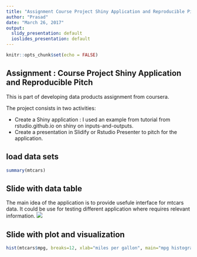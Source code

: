 ```yaml
---
title: "Assignment Course Project Shiny Application and Reproducible Pitch"
author: "Prasad"
date: "March 26, 2017"
output:
  slidy_presentation: default
  ioslides_presentation: default
---
```


```r
knitr::opts_chunk$set(echo = FALSE)
```

## Assignment : Course Project Shiny Application and Reproducible Pitch

This is part of developing data products assignment from coursera.

The project consists in two activities:

* Create a Shiny application : I used an example from tutorial from rstudio.github.io on shiny on inputs-and-outputs.
* Create a presentation in Slidify or Rstudio Presenter to pitch for the application.


  
## load data sets
```r

summary(mtcars)
```


## Slide with data table
The main idea of the application is to provide usefule interface for mtcars data. It could be use for testing different application where requires relevant information.
 ![](C:\\R\\coursera\\github\\shiny-application-and-reproducible-pitch\\mtcarssearch.png) 


## Slide with plot and visualization
```r
hist(mtcars$mpg, breaks=12, xlab="miles per gallon", main="mpg histogram", col="blue")
```

